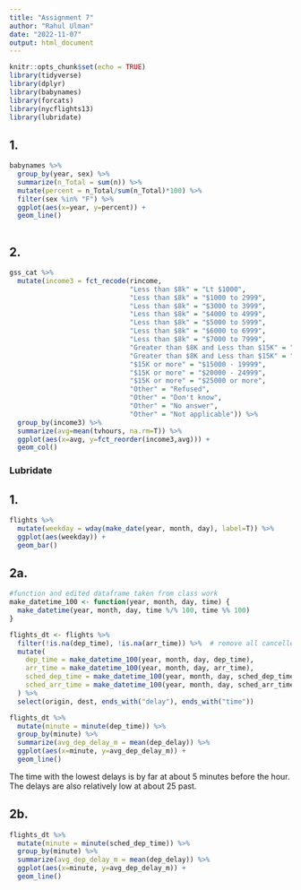 ```yaml
---
title: "Assignment 7"
author: "Rahul Ulman"
date: "2022-11-07"
output: html_document
---
```


```r
knitr::opts_chunk$set(echo = TRUE)
library(tidyverse)
library(dplyr)
library(babynames)
library(forcats)
library(nycflights13)
library(lubridate)
```

## 1. 
```r
babynames %>% 
  group_by(year, sex) %>%
  summarize(n_Total = sum(n)) %>% 
  mutate(percent = n_Total/sum(n_Total)*100) %>% 
  filter(sex %in% "F") %>% 
  ggplot(aes(x=year, y=percent)) +
  geom_line()
  
```

## 2.
```r
gss_cat %>% 
  mutate(income3 = fct_recode(rincome,
                              "Less than $8k" = "Lt $1000",
                              "Less than $8k" = "$1000 to 2999",
                              "Less than $8k" = "$3000 to 3999",
                              "Less than $8k" = "$4000 to 4999",
                              "Less than $8k" = "$5000 to 5999",
                              "Less than $8k" = "$6000 to 6999",
                              "Less than $8k" = "$7000 to 7999",
                              "Greater than $8K and Less than $15K" = "$8000 to 9999",
                              "Greater than $8K and Less than $15K" = "$10000 - 14999",
                              "$15K or more" = "$15000 - 19999",
                              "$15K or more" = "$20000 - 24999",
                              "$15K or more" = "$25000 or more",
                              "Other" = "Refused",
                              "Other" = "Don't know",
                              "Other" = "No answer",
                              "Other" = "Not applicable")) %>% 
  group_by(income3) %>%
  summarize(avg=mean(tvhours, na.rm=T)) %>% 
  ggplot(aes(x=avg, y=fct_reorder(income3,avg))) +
  geom_col()
```


### Lubridate

## 1.
```r
flights %>% 
  mutate(weekday = wday(make_date(year, month, day), label=T)) %>% 
  ggplot(aes(weekday)) +
  geom_bar()
```

## 2a.
```r
#function and edited dataframe taken from class work
make_datetime_100 <- function(year, month, day, time) {
  make_datetime(year, month, day, time %/% 100, time %% 100)
}

flights_dt <- flights %>% 
  filter(!is.na(dep_time), !is.na(arr_time)) %>%  # remove all cancelled fights
  mutate(
    dep_time = make_datetime_100(year, month, day, dep_time),
    arr_time = make_datetime_100(year, month, day, arr_time),
    sched_dep_time = make_datetime_100(year, month, day, sched_dep_time),
    sched_arr_time = make_datetime_100(year, month, day, sched_arr_time)
  ) %>% 
  select(origin, dest, ends_with("delay"), ends_with("time"))

flights_dt %>% 
  mutate(minute = minute(dep_time)) %>% 
  group_by(minute) %>% 
  summarize(avg_dep_delay_m = mean(dep_delay)) %>% 
  ggplot(aes(x=minute, y=avg_dep_delay_m)) +
  geom_line()
```

The time with the lowest delays is by far at about 5 minutes before the hour. The delays are also relatively low at about 25 past.

## 2b.
```r
flights_dt %>% 
  mutate(minute = minute(sched_dep_time)) %>% 
  group_by(minute) %>% 
  summarize(avg_dep_delay_m = mean(dep_delay)) %>% 
  ggplot(aes(x=minute, y=avg_dep_delay_m)) +
  geom_line()
```